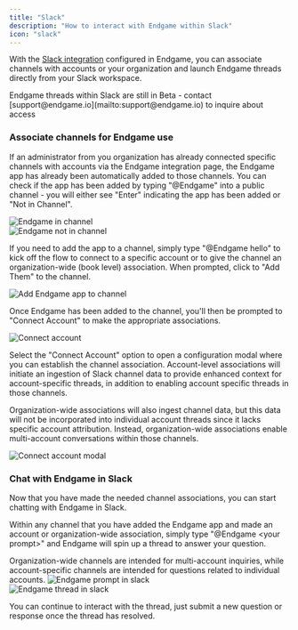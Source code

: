 ```yaml
---
title: "Slack"
description: "How to interact with Endgame within Slack"
icon: "slack"
---
```


With the [Slack integration](/integrations/slack) configured in Endgame, you can  associate channels with accounts or your organization and launch Endgame threads directly from your Slack workspace.

<Note>
  Endgame threads within Slack are still in Beta - contact [support@endgame.io](mailto:support@endgame.io) to inquire about access
</Note>

### Associate channels for Endgame use

If an administrator from you organization has already connected specific channels with accounts via the Endgame integration page, the Endgame app has already been automatically added to those channels. You can check if the app has been added by typing "@Endgame" into a public channel - you will either see "Enter" indicating the app has been added or "Not in Channel".

<Frame caption="Endgame in channel">
  <img
    src="../images/endgame-app-in-channel-9-29-25.png"
    alt="Endgame in channel"
    className="rounded-lg"
  />
</Frame>

<br />

<Frame caption="Endgame not in channel">
  <img
    src="../images/endgame-app-not-in-channel-9-29-25.png"
    alt="Endgame not in channel"
    className="rounded-lg"
  />
</Frame>

If you need to add the app to a channel, simply type "@Endgame hello" to kick off the flow to connect to a specific account or to give the channel an organization-wide (book level) association. When prompted, click to "Add Them" to the channel.

<Frame caption="Add Endgame app to channel">
  <img
    src="../images/add-endgame-to-channel-9-29-25.png"
    alt="Add Endgame app to channel"
    className="rounded-lg"
  />
</Frame>

Once Endgame has been added to the channel, you'll then be prompted to "Connect Account" to make the appropriate associations.

<Frame caption="Connect account">
  <img
    src="../images/connect-account-slack-9-29-25.png"
    alt="Connect account"
    className="rounded-lg"
  />
</Frame>

Select the "Connect Account" option to open a configuration modal where you can establish the channel association. Account-level associations will initiate an ingestion of Slack channel data to provide enhanced context for account-specific threads, in addition to enabling account specific threads in those channels.

Organization-wide associations will also ingest channel data, but this data will not be incorporated into individual account threads since it lacks specific account attribution. Instead, organization-wide associations enable multi-account conversations within those channels.

<Frame caption="Connect account modal">
  <img
    src="../images/connect-account-modal-slack-9-29-25.png"
    alt="Connect account modal"
    className="rounded-lg"
  />
</Frame>

### Chat with Endgame in Slack

Now that you have made the needed channel associations, you can start chatting with Endgame in Slack.

Within any channel that you have added the Endgame app and made an account or organization-wide association, simply type "@Endgame \<your prompt\>" and Endgame will spin up a thread to answer your question.

<Info>
  Organization-wide channels are intended for multi-account inquiries, while account-specific channels are intended for questions related to individual accounts.
</Info>

<Frame caption="Endgame prompt in Slack">
  <img
    src="../images/endgame-prompt-in-slack-9-29-25.png"
    alt="Endgame prompt in slack"
    className="rounded-lg"
  />
</Frame>

<br />

<Frame caption="Endgame thread in Slack">
  <img
    src="../images/endgame-thread-in-slack-9-29-25.png"
    alt="Endgame thread in slack"
    className="rounded-lg"
  />
</Frame>

You can continue to interact with the thread, just submit a new question or response once the thread has resolved.